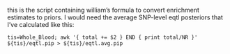 this is the script containing william's formula to convert enrichment estimates to priors. I would need the average SNP-level eqtl posteriors that I've calculated like this:
```
tis=Whole_Blood; awk '{ total += $2 } END { print total/NR }' ${tis}/eqtl.pip > ${tis}/eqtl.avg.pip
```